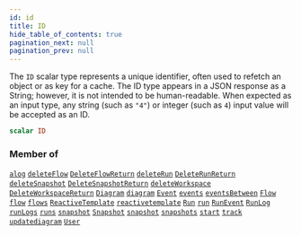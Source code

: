 ```yaml
---
id: id
title: ID
hide_table_of_contents: true
pagination_next: null
pagination_prev: null
---
```








The `ID` scalar type represents a unique identifier, often used to refetch an object or as key for a cache. The ID type appears in a JSON response as a String; however, it is not intended to be human-readable. When expected as an input type, any string (such as `"4"`) or integer (such as `4`) input value will be accepted as an ID.

```graphql
scalar ID
```




### Member of

[`alog`](/docs/schemas/fluss/mutations/alog)  <Badge class="secondary" text="mutation"/><Bullet />[`deleteFlow`](/docs/schemas/fluss/mutations/delete-flow)  <Badge class="secondary" text="mutation"/><Bullet />[`DeleteFlowReturn`](/docs/schemas/fluss/objects/delete-flow-return)  <Badge class="secondary" text="object"/><Bullet />[`deleteRun`](/docs/schemas/fluss/mutations/delete-run)  <Badge class="secondary" text="mutation"/><Bullet />[`DeleteRunReturn`](/docs/schemas/fluss/objects/delete-run-return)  <Badge class="secondary" text="object"/><Bullet />[`deleteSnapshot`](/docs/schemas/fluss/mutations/delete-snapshot)  <Badge class="secondary" text="mutation"/><Bullet />[`DeleteSnapshotReturn`](/docs/schemas/fluss/objects/delete-snapshot-return)  <Badge class="secondary" text="object"/><Bullet />[`deleteWorkspace`](/docs/schemas/fluss/mutations/delete-workspace)  <Badge class="secondary" text="mutation"/><Bullet />[`DeleteWorkspaceReturn`](/docs/schemas/fluss/objects/delete-workspace-return)  <Badge class="secondary" text="object"/><Bullet />[`Diagram`](/docs/schemas/fluss/objects/diagram)  <Badge class="secondary" text="object"/><Bullet />[`diagram`](/docs/schemas/fluss/queries/diagram)  <Badge class="secondary" text="query"/><Bullet />[`Event`](/docs/schemas/fluss/objects/event)  <Badge class="secondary" text="object"/><Bullet />[`events`](/docs/schemas/fluss/subscriptions/events)  <Badge class="secondary" text="subscription"/><Bullet />[`eventsBetween`](/docs/schemas/fluss/queries/events-between)  <Badge class="secondary" text="query"/><Bullet />[`Flow`](/docs/schemas/fluss/objects/flow)  <Badge class="secondary" text="object"/><Bullet />[`flow`](/docs/schemas/fluss/queries/flow)  <Badge class="secondary" text="query"/><Bullet />[`flows`](/docs/schemas/fluss/queries/flows)  <Badge class="secondary" text="query"/><Bullet />[`ReactiveTemplate`](/docs/schemas/fluss/objects/reactive-template)  <Badge class="secondary" text="object"/><Bullet />[`reactivetemplate`](/docs/schemas/fluss/queries/reactivetemplate)  <Badge class="secondary" text="query"/><Bullet />[`Run`](/docs/schemas/fluss/objects/run)  <Badge class="secondary" text="object"/><Bullet />[`run`](/docs/schemas/fluss/queries/run)  <Badge class="secondary" text="query"/><Bullet />[`RunEvent`](/docs/schemas/fluss/objects/run-event)  <Badge class="secondary" text="object"/><Bullet />[`RunLog`](/docs/schemas/fluss/objects/run-log)  <Badge class="secondary" text="object"/><Bullet />[`runLogs`](/docs/schemas/fluss/queries/run-logs)  <Badge class="secondary" text="query"/><Bullet />[`runs`](/docs/schemas/fluss/queries/runs)  <Badge class="secondary" text="query"/><Bullet />[`snapshot`](/docs/schemas/fluss/mutations/snapshot)  <Badge class="secondary" text="mutation"/><Bullet />[`Snapshot`](/docs/schemas/fluss/objects/snapshot)  <Badge class="secondary" text="object"/><Bullet />[`snapshot`](/docs/schemas/fluss/queries/snapshot)  <Badge class="secondary" text="query"/><Bullet />[`snapshots`](/docs/schemas/fluss/queries/snapshots)  <Badge class="secondary" text="query"/><Bullet />[`start`](/docs/schemas/fluss/mutations/start)  <Badge class="secondary" text="mutation"/><Bullet />[`track`](/docs/schemas/fluss/mutations/track)  <Badge class="secondary" text="mutation"/><Bullet />[`updatediagram`](/docs/schemas/fluss/mutations/updatediagram)  <Badge class="secondary" text="mutation"/><Bullet />[`User`](/docs/schemas/fluss/objects/user)  <Badge class="secondary" text="object"/>



